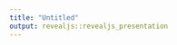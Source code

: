 ```yaml
---
title: "Untitled"
output: revealjs::revealjs_presentation
---
```


##

<div style='position:absolute;height:700px;width:1300px;top:-20%;left:-20%;font-size:1vw;'>

<div class='fragment fade-in' style='position:absolute;height:50%;width:33.33%;top:0%;left:0%;'>
<h2> R Markdown </h2>

This is an R Markdown presentation using RevealJS. Markdown is a simple formatting syntax for authoring HTML, PDF, and MS Word documents. For more details on using R Markdown see <http://rmarkdown.rstudio.com>.

When you click the **Knit** button a document will be generated that includes both content as well as the output of any embedded R code chunks within the document.

</div>
<div class='fragment fade-in' style='position:absolute;height:50%;width:33.33%;top:0%;left:33.33%;'>
<h2> Slide with Bullets </h2>

- Bullet 1
- Bullet 2
- Bullet 3

</div>
<div class='fragment fade-in' style='position:absolute;height:50%;width:33.33%;top:0%;left:66.67%;'>
<h2> Slide with Ballets </h2>

- Bullet 1
- Bullet 2
- Bullet 3

</div>
<div class='fragment fade-in' style='position:absolute;height:50%;width:33.33%;top:50%;left:0%;'>
<h2> Slide with Bollets </h2>

- Bullet 1
- Bullet 2
- Bullet 3

</div>
<div class='fragment fade-in' style='position:absolute;height:50%;width:33.33%;top:50%;left:33.33%;'>
<h2> Slide with Billets </h2>

- Bullet 1
- Bullet 2
- Bullet 3

</div>
<div class='fragment fade-in' style='position:absolute;height:50%;width:33.33%;top:50%;left:66.67%;'>
<h2> Slide with Bellets </h2>

- Bullet 1
- Bullet 2
- Bullet 3
</div>
</div>
